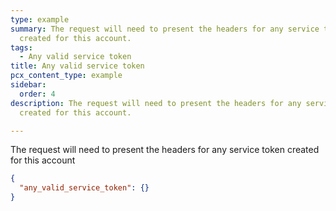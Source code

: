 ```yaml
---
type: example
summary: The request will need to present the headers for any service token
  created for this account.
tags:
  - Any valid service token
title: Any valid service token
pcx_content_type: example
sidebar:
  order: 4
description: The request will need to present the headers for any service token
  created for this account.

---
```


The request will need to present the headers for any service token created for this account

```json
{
  "any_valid_service_token": {}
}
```
